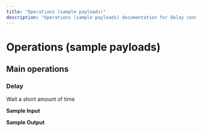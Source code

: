 ```yaml
---
title: "Operations (sample payloads)"
description: "Operations (sample payloads) documentation for Delay connector"
---
```


# Operations (sample payloads)

## Main operations

### Delay

Wait a short amount of time

**Sample Input**

**Sample Output**
